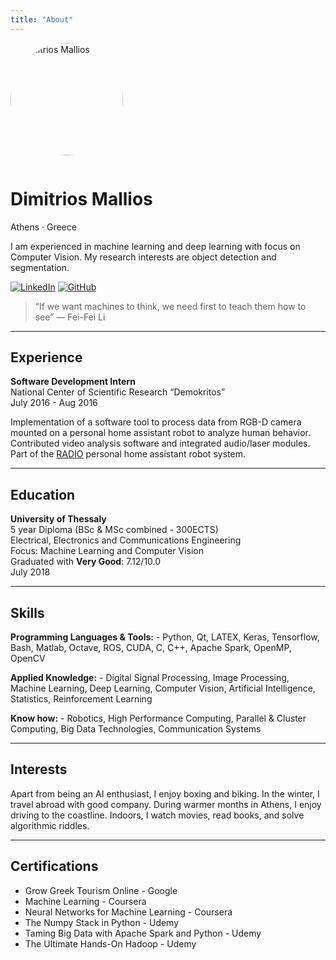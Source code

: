 ```yaml
---
title: "About"
---
```


<img src="img/profile.jpg" alt="Dimitrios Mallios" style="width:180px; border-radius:50%; margin-bottom:1em;">

# Dimitrios Mallios

Athens · Greece

I am experienced in machine learning and deep learning with focus on Computer Vision. My research interests are object detection and segmentation.

[![LinkedIn](https://img.shields.io/badge/LinkedIn-Profile-blue)](https://www.linkedin.com/in/dimitris-mallios/)
[![GitHub](https://img.shields.io/badge/GitHub-Profile-black)](https://github.com/dimimal)

> "If we want machines to think, we need first to teach them how to see" — Fei-Fei Li

---

## Experience

**Software Development Intern**  
National Center of Scientific Research "Demokritos"  
July 2016 - Aug 2016

Implementation of a software tool to process data from RGB-D camera mounted on a personal home assistant robot to analyze human behavior. Contributed video analysis software and integrated audio/laser modules. Part of the [RADIO](http://www.radio-project.eu/) personal home assistant robot system.

---

## Education

**University of Thessaly**  
5 year Diploma (BSc & MSc combined - 300ECTS)  
Electrical, Electronics and Communications Engineering  
Focus: Machine Learning and Computer Vision  
Graduated with **Very Good**: 7.12/10.0  
July 2018

---

## Skills

**Programming Languages & Tools:**
- Python, Qt, LATEX, Keras, Tensorflow, Bash, Matlab, Octave, ROS, CUDA, C, C++, Apache Spark, OpenMP, OpenCV

**Applied Knowledge:**
- Digital Signal Processing, Image Processing, Machine Learning, Deep Learning, Computer Vision, Artificial Intelligence, Statistics, Reinforcement Learning

**Know how:**
- Robotics, High Performance Computing, Parallel & Cluster Computing, Big Data Technologies, Communication Systems

---

## Interests

Apart from being an AI enthusiast, I enjoy boxing and biking. In the winter, I travel abroad with good company. During warmer months in Athens, I enjoy driving to the coastline. Indoors, I watch movies, read books, and solve algorithmic riddles.

---

## Certifications

- Grow Greek Tourism Online - Google
- Machine Learning - Coursera
- Neural Networks for Machine Learning - Coursera
- The Numpy Stack in Python - Udemy
- Taming Big Data with Apache Spark and Python - Udemy
- The Ultimate Hands-On Hadoop - Udemy
